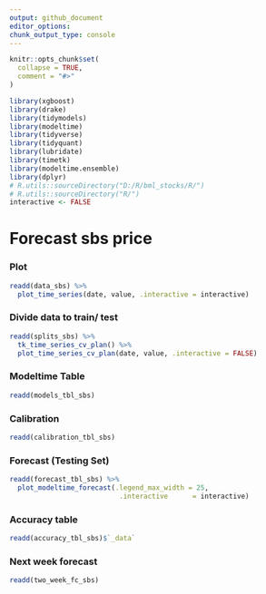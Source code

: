 ```yaml
---
output: github_document
editor_options: 
chunk_output_type: console
---
```

  
  
```r
knitr::opts_chunk$set(
  collapse = TRUE,
  comment = "#>"
)
```

```r
library(xgboost)
library(drake)
library(tidymodels)
library(modeltime)
library(tidyverse)
library(tidyquant)
library(lubridate)
library(timetk)
library(modeltime.ensemble)
library(dplyr)
# R.utils::sourceDirectory("D:/R/bml_stocks/R/")
# R.utils::sourceDirectory("R/")
interactive <- FALSE
```

# Forecast sbs price

### Plot
```r
readd(data_sbs) %>%
  plot_time_series(date, value, .interactive = interactive)
```

### Divide data to train/ test

```r
readd(splits_sbs) %>%
  tk_time_series_cv_plan() %>%
  plot_time_series_cv_plan(date, value, .interactive = FALSE)
```

### Modeltime Table

```r
readd(models_tbl_sbs)
```

### Calibration
```r
readd(calibration_tbl_sbs)
```


### Forecast (Testing Set)
```r

readd(forecast_tbl_sbs) %>% 
  plot_modeltime_forecast(.legend_max_width = 25, 
                           .interactive      = interactive)
```

### Accuracy table
```r
readd(accuracy_tbl_sbs)$`_data`

```
### Next week forecast
```r
readd(two_week_fc_sbs)
```

